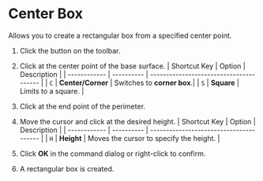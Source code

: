 
# Center Box

Allows you to create a rectangular box from a specified center point.

<KinouGaiyou shortcut='' command='Center Box' button='Toolbar' />

1. Click the button on the toolbar.

2. Click at the center point of the base surface.
   | Shortcut Key | Option     | Description                             |
   | ------------ | ---------- | --------------------------------------- |
   | `C`          | **Center/Corner** | Switches to **corner box**.|
   | `S`          | **Square** | Limits to a square. |
3. Click at the end point of the perimeter.
4. Move the cursor and click at the desired height.
   | Shortcut Key | Option     | Description                             |
   | ------------ | ---------- | --------------------------------------- |
   | `H`          | **Height** | Moves the cursor to specify the height. |
5. Click **OK** in the command dialog or right-click to confirm.
6. A rectangular box is created.

